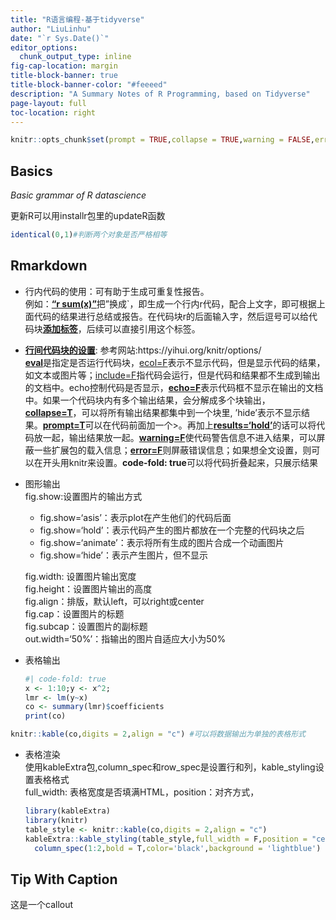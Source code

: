 ```yaml
---
title: "R语言编程-基于tidyverse"
author: "LiuLinhu"
date: "`r Sys.Date()`"
editor_options: 
  chunk_output_type: inline
fig-cap-location: margin
title-block-banner: true
title-block-banner-color: "#feeeed"
description: "A Summary Notes of R Programming, based on Tidyverse"
page-layout: full
toc-location: right
---
```


```r
knitr::opts_chunk$set(prompt = TRUE,collapse = TRUE,warning = FALSE,error = FALSE,comment = "")
```

## Basics

*Basic grammar of R datascience*

更新R可以用installr包里的updateR函数

```r
identical(0,1)#判断两个对象是否严格相等

```

## Rmarkdown

-   行内代码的使用：可有助于生成可重复性报告。\
    例如：[**"r sum(x)"**]{.underline}把"换成\`，即生成一个行内r代码，配合上文字，即可根据上面代码的结果进行总结或报告。在代码块r的后面输入字，然后逗号可以给代码块[**添加标签**]{.underline}，后续可以直接引用这个标签。

-   [**行间代码块的设置**]{.underline}: 参考网站:https://yihui.org/knitr/options/\
    [**eval**]{.underline}是指定是否运行代码块，[ecol=F]{.underline}表示不显示代码，但是显示代码的结果，如文本或图片等；[include=F]{.underline}指代码会运行，但是代码和结果都不生成到输出的文档中。echo控制代码是否显示，[**echo=F**]{.underline}表示代码框不显示在输出的文档中。如果一个代码块内有多个输出结果，会分解成多个块输出，[**collapse=T**]{.underline}，可以将所有输出结果都集中到一个块里, 'hide'表示不显示结果。[**prompt=T**]{.underline}可以在代码前面加一个\>。再加上[**results='hold'**]{.underline}的话可以将代码放一起，输出结果放一起。[**warning=F**]{.underline}使代码警告信息不进入结果，可以屏蔽一些扩展包的载入信息；[**error=F**]{.underline}则屏蔽错误信息；如果想全文设置，则可以在开头用knitr来设置。**code-fold: true**可以将代码折叠起来，只展示结果

-   图形输出\
    fig.show:设置图片的输出方式

    -   fig.show='asis'：表示plot在产生他们的代码后面
    -   fig.show='hold'：表示代码产生的图片都放在一个完整的代码块之后
    -   fig.show='animate'：表示将所有生成的图片合成一个动画图片
    -   fig.show='hide'：表示产生图片，但不显示

    fig.width: 设置图片输出宽度\
    fig.height：设置图片输出的高度\
    fig.align：排版，默认left，可以right或center\
    fig.cap：设置图片的标题\
    fig.subcap：设置图片的副标题\
    out.width='50%'：指输出的图片自适应大小为50%

-   表格输出

    ```r
    #| code-fold: true
    x <- 1:10;y <- x^2;
    lmr <- lm(y~x)
    co <- summary(lmr)$coefficients
    print(co)
    ```

```r
knitr::kable(co,digits = 2,align = "c") #可以将数据输出为单独的表格形式
```

-   表格渲染\
    使用kableExtra包,column_spec和row_spec是设置行和列，kable_styling设置表格格式\
    full_width: 表格宽度是否填满HTML，position：对齐方式，

    ```r
    library(kableExtra)
    library(knitr)
    table_style <- knitr::kable(co,digits = 2,align = "c")
    kableExtra::kable_styling(table_style,full_width = F,position = "center") %>% 
      column_spec(1:2,bold = T,color='black',background = 'lightblue')
    ```

::: callout-tip
## Tip With Caption

这是一个callout
:::
